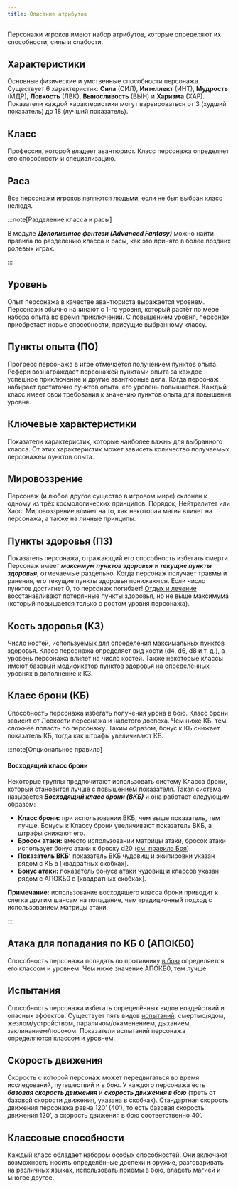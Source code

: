 ```yaml
---
title: Описание атрибутов
---
```



Персонажи игроков имеют набор атрибутов, которые определяют их способности, силы и слабости.

## Характеристики

Основные физические и умственные способности персонажа. Существует 6 характеристик: **Сила** (СИЛ), **Интеллект** (ИНТ), **Мудрость** (МДР), **Ловкость** (ЛВК), **Выносливость** (ВЫН) и **Харизма** (ХАР). Показатели каждой характеристики могут варьироваться от 3 (худший показатель) до 18 (лучший показатель).

<LinkCard title="Характеристики" href="../ability-scores" />

## Класс

Профессия, которой владеет авантюрист. Класс персонажа определяет его способности и специализацию.

## Раса

Все персонажи игроков являются людьми, если не был выбран класс нелюдя.

:::note[Разделение класса и расы]

В модуле _**Дополненное фэнтези (Advanced Fantasy)**_ можно найти правила по разделению класса и расы, как это принято в более поздних ролевых играх.

:::

## Уровень

Опыт персонажа в качестве авантюриста выражается уровнем. Персонажи обычно начинают с 1-го уровня, который растёт по мере набора опыта во время приключений. С повышением уровня, персонаж приобретает новые способности, присущие выбранному классу.

## Пункты опыта (ПО)

Прогресс персонажа в игре отмечается получением пунктов опыта. Рефери вознаграждает персонажей пунктами опыта за каждое успешное приключение и другие авантюрные дела. Когда персонаж набирает достаточно пунктов опыта, его уровень повышается. Каждый класс имеет свои требования к значению пунктов опыта для повышения уровня.

## Ключевые характеристики

Показатели характеристик, которые наиболее важны для выбранного класса. От этих характеристик может зависеть количество получаемых персонажем пунктов опыта.

## Мировоззрение

Персонаж (и любое другое существо в игровом мире) склонен к одному из трёх космологических принципов: Порядок, Нейтралитет или Хаос. Мировоззрение влияет на то, как некоторая магия влияет на персонажа, а также на личные принципы.

<LinkCard title="Мировоззрение" href="../alignment" />

## Пункты здоровья (ПЗ)

Показатель персонажа, отражающий его способность избегать смерти. Персонаж имеет _**максимум пунктов здоровья**_ и _**текущие пункты здоровья**_, отмечаемые раздельно. Когда персонаж получает травмы и ранения, его текущие пункты здоровья понижаются. Если число пунктов достигнет 0, то персонаж погибает! [Отдых и лечение](/adventures/adventuring/damage-healing-and-death#лечение-и-отдых) восстанавливают потерянные пункты здоровья, но не выше максимума (который повышается только с ростом уровня персонажа).

## Кость здоровья (КЗ)

Число костей, используемых для определения максимальных пунктов здоровья. Класс персонажа определяет вид кости (d4, d6, d8 и т. д.), а уровень персонажа влияет на число костей. Также некоторые классы имеют базовый модификатор пунктов здоровья на определённых уровнях в дополнение к КЗ.

## Класс брони (КБ)

Способность персонажа избегать получения урона в бою. Класс брони зависит от Ловкости персонажа и надетого доспеха. Чем ниже КБ, тем сложнее попасть по персонажу. Таким образом, бонус к КБ снижает показатель КБ, тогда как штрафы увеличивают КБ.

:::note[Опциональное правило]

#### Восходящий класс брони

Некоторые группы предпочитают использовать систему Класса брони, который становится лучше с повышением показателя. Такая система называется _**Восходящий класс брони (ВКБ)**_ и она работает следующим образом:

- **Класс брони:** при использовании ВКБ, чем выше показатель, тем лучше. Бонусы к Классу брони увеличивают показатель ВКБ, а штрафы снижают его.
- **Бросок атаки:** вместо использовании матрицы атаки, бросок атаки использует бонус атаки к броску d20 ([см. правила Боя](/adventures/encounters/combat#совершение-атаки)).
- **Показатель ВКБ:** показатель ВКБ чудовищ и экипировки указан рядом с КБ в [квадратных скобках].
- **Бонус атаки:** показатель бонуса атаки чудовищ и классов указан рядом с АПОКБ0 в [квадратных скобках].

**Примечание:** использование восходящего класса брони приводит к слегка другим шансам на попадание, чем традиционный подход с использованием матрицы атаки.

:::

## Атака для попадания по КБ 0 (АПОКБ0)

Способность персонажа попадать по противнику [в бою](/adventures/encounters/combat) определяется его классом и уровнем. Чем ниже значение АПОКБ0, тем лучше.

## Испытания

Способность персонажа избегать определённых видов воздействий и опасных эффектов. Существует пять видов [испытаний](/adventures/adventuring/saving-throws): смертью/ядом, жезлом/устройством, параличом/окаменением, дыханием, заклинанием/посохом. Показатели испытаний персонажа определяются классом и уровнем.

## Скорость движения

Скорость с которой персонаж может передвигаться во время исследований, путешествий и в бою. У каждого персонажа есть _**базовая скорость движения**_ и _**скорость движения в бою**_ (треть от базовой скорости движения, указана в скобках). Стандартная скорость движения персонажа равна 120’ (40’), то есть базовая скорость движения 120’, а скорость движения в бою соответственно 40’.

## Классовые способности

Каждый класс обладает набором особых способностей. Они включают возможность носить определённые доспехи и оружие, разговаривать на различных языках, использовать приёмы в бою, владеть магией и многое другое.
